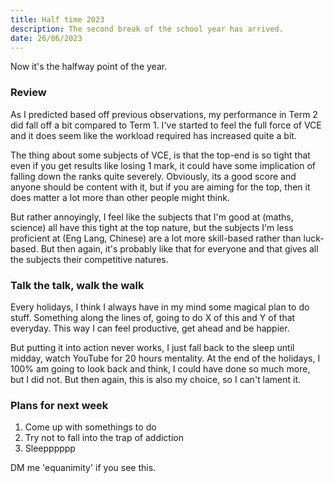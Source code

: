 ```yaml
---
title: Half time 2023
description: The second break of the school year has arrived.
date: 26/06/2023
---
```


Now it's the halfway point of the year.

### Review

As I predicted based off previous observations, my performance in Term 2 did fall off a bit compared to Term 1. I've started to feel the full force of VCE and it does seem like the workload required has increased quite a bit.

The thing about some subjects of VCE, is that the top-end is so tight that even if you get results like losing 1 mark, it could have some implication of falling down the ranks quite severely. Obviously, its a good score and anyone should be content with it, but if you are aiming for the top, then it does matter a lot more than other people might think.

But rather annoyingly, I feel like the subjects that I'm good at (maths, science) all have this tight at the top nature, but the subjects I'm less proficient at (Eng Lang, Chinese) are a lot more skill-based rather than luck-based. But then again, it's probably like that for everyone and that gives all the subjects their competitive natures.

### Talk the talk, walk the walk

Every holidays, I think I always have in my mind some magical plan to do stuff. Something along the lines of, going to do X of this and Y of that everyday. This way I can feel productive, get ahead and be happier.

But putting it into action never works, I just fall back to the sleep until midday, watch YouTube for 20 hours mentality. At the end of the holidays, I 100% am going to look back and think, I could have done so much more, but I did not. But then again, this is also my choice, so I can't lament it.

### Plans for next week

1. Come up with somethings to do
2. Try not to fall into the trap of addiction
3. Sleepppppp

DM me 'equanimity' if you see this.